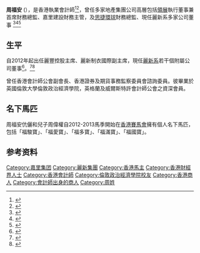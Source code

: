'''周福安''' ({{bd|1962年||||C周}}），是香港執業會計師<ref>{{Cite web |url=http://www1.hkej.com/features/article?q=%23%E5%90%8D%E4%BA%BA%E9%8C%84%23&suid=637374538 |title=林建岳愛將 會計師變地產紅人周福安：做生意要識睇數 |accessdate=2016-11-07 |archive-date=2016-11-07 |archive-url=https://web.archive.org/web/20161107223101/http://www1.hkej.com/features/article?q=%23%E5%90%8D%E4%BA%BA%E9%8C%84%23&suid=637374538 |dead-url=no }}</ref><ref>{{Cite web |url=http://eastweek.my-magazine.me/main/9824 |title=思捷財神爺周福安：「想看別人怎管錢」 |accessdate=2016-11-11 |archive-date=2020-08-09 |archive-url=https://web.archive.org/web/20200809025713/https://eastweek.my-magazine.me/main/9824 |dead-url=no }}</ref>，曾任多家地產集團公司高層包括[[領展|領展]]執行董事兼首席財務總監、嘉里建設財務主管，及[[思捷環球|思捷環球]]財務總監、現任麗新系多家公司董事 <ref>{{Cite web |url=http://orientaldaily.on.cc/cnt/finance/20111206/00202_019.html |title=思捷轉型周福安「跳船」 |accessdate=2016-11-07 |archive-date=2018-10-05 |archive-url=https://web.archive.org/web/20181005211503/http://orientaldaily.on.cc/cnt/finance/20111206/00202_019.html |dead-url=no }}</ref><ref>{{Cite web |url=http://news.singtao.ca/calgary/2008-12-11/1228974774d1484773.html |title=領匯首席財務總監 周福安過檔思捷「掌櫃」 |access-date=2016-11-08 |archive-url=https://web.archive.org/web/20161108135157/http://news.singtao.ca/calgary/2008-12-11/1228974774d1484773.html |archive-date=2016-11-08 |dead-url=yes }}</ref><ref>{{Cite web |url=http://hk.apple.nextmedia.com/financeestate/art/20030416/3235418 |title=嘉里委3人研究私有化 |accessdate=2016-11-08 |archive-date=2016-11-09 |archive-url=https://web.archive.org/web/20161109021154/http://hk.apple.nextmedia.com/financeestate/art/20030416/3235418 |dead-url=no }}</ref>

==生平==
自2012年起出任麗豐控股主席、麗新制衣國際副主席，現任[[麗新系|麗新系]]若干個附屬公司董事<ref>{{Cite web |url=http://hk.apple.nextmedia.com/realtime/finance/20161019/55797732 |title=【樓市前景】麗新周福安：未來一年樓價趨穩定 |accessdate=2016-11-07 |archive-date=2016-11-15 |archive-url=https://web.archive.org/web/20161115045215/http://hk.apple.nextmedia.com/realtime/finance/20161019/55797732 |dead-url=no }}</ref>。<ref>{{Cite web |url=http://paper.wenweipo.com/2013/11/13/FI1311130027.htm |title=麗新周福安：四大任務完成一半 |accessdate=2016-11-07 |archive-date=2018-09-30 |archive-url=https://web.archive.org/web/20180930022156/http://paper.wenweipo.com/2013/11/13/FI1311130027.htm |dead-url=no }}</ref><ref>{{Cite web |url=http://www.laisun.com/files/C_488_Annual_Report_20131023.pdf |title=麗新集團2013年報 |accessdate=2016-11-07 |archive-date=2018-10-02 |archive-url=https://web.archive.org/web/20181002165337/http://www.laisun.com/files/C_488_Annual_Report_20131023.pdf |dead-url=no }}</ref>

曾任香港會計師公會副會長、香港證券及期貨事務監察委員會諮詢委員。彼畢業於英國倫敦大學倫敦政治經濟學院，英格蘭及威爾斯特許會計師公會之資深會員。

==名下馬匹==
周福安伉儷和兒子周偉權自2012-2013馬季開始在[[香港賽馬會|香港賽馬會]]擁有個人名下馬匹，包括「福駿寶」、「福愛寶」、「福多寶」、「福滿寶」、「福國寶」。

==参考资料==
{{reflist}}

{{麗新集團}}
{{嘉里集團}}
{{DEFAULTSORT:Z}}
[[Category:嘉里集团|Category:嘉里集团]]
[[Category:麗新集團|Category:麗新集團]]
[[Category:香港馬主|Category:香港馬主]]
[[Category:香港財經界人士|Category:香港財經界人士]]
[[Category:香港會計師|Category:香港會計師]]
[[Category:倫敦政治經濟學院校友|Category:倫敦政治經濟學院校友]]
[[Category:香港商人|Category:香港商人]]
[[Category:會計師出身的商人|Category:會計師出身的商人]]
[[Category:周姓|Category:周姓]]